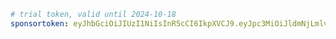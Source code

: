 ```yaml title="evcc.yaml"
# trial token, valid until 2024-10-18
sponsortoken: eyJhbGciOiJIUzI1NiIsInR5cCI6IkpXVCJ9.eyJpc3MiOiJldmNjLmlvIiwic3ViIjoidHJpYWwiLCJleHAiOjE3MjkyNzQ0MDAsImlhdCI6MTcyODQ5NjgwMCwic3BlIjp0cnVlLCJzcmMiOiJtYSJ9.gnfLjIPCnFt3TmCUhoXCmA3nHK5RkQcOrLIejCQfc4w
```
